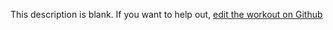 
  This description is blank. If you want to help out, [edit the workout on Github](https://www.github.com/LiftArcade/exercises/blob/main/exercises/dumbbell-incline-bench-press-description.mdx)